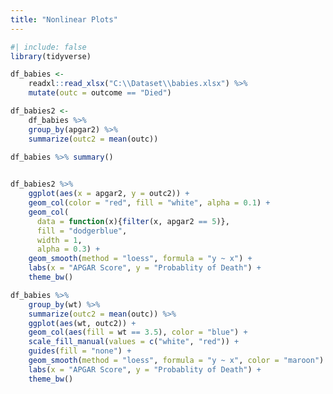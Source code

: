 ```yaml
---
title: "Nonlinear Plots"
---
```


```r
#| include: false
library(tidyverse)

df_babies <- 
    readxl::read_xlsx("C:\\Dataset\\babies.xlsx") %>% 
    mutate(outc = outcome == "Died") 

df_babies2 <- 
    df_babies %>%  
    group_by(apgar2) %>% 
    summarize(outc2 = mean(outc))

df_babies %>% summary()
    
```

```r
df_babies2 %>% 
    ggplot(aes(x = apgar2, y = outc2)) +
    geom_col(color = "red", fill = "white", alpha = 0.1) +
    geom_col(
      data = function(x){filter(x, apgar2 == 5)}, 
      fill = "dodgerblue", 
      width = 1,
      alpha = 0.3) +
    geom_smooth(method = "loess", formula = "y ~ x") +
    labs(x = "APGAR Score", y = "Probablity of Death") +
    theme_bw()
```

```r
df_babies %>% 
    group_by(wt) %>% 
    summarize(outc2 = mean(outc)) %>% 
    ggplot(aes(wt, outc2)) +
    geom_col(aes(fill = wt == 3.5), color = "blue") +
    scale_fill_manual(values = c("white", "red")) +
    guides(fill = "none") +
    geom_smooth(method = "loess", formula = "y ~ x", color = "maroon") +
    labs(x = "APGAR Score", y = "Probablity of Death") +
    theme_bw()
```

